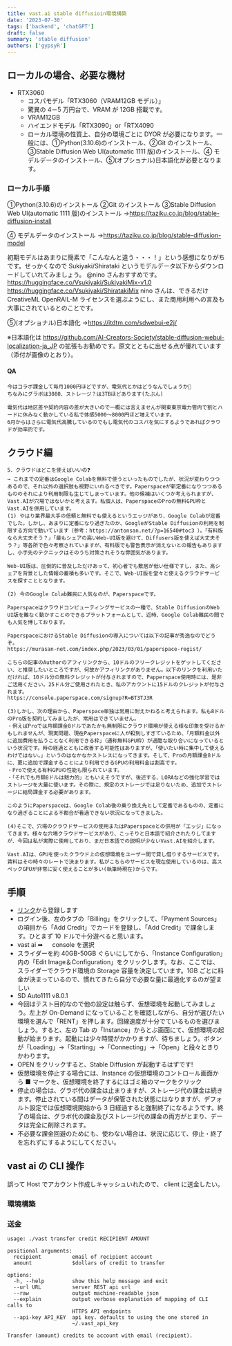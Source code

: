 ```yaml
---
title: vast.ai stable diffusioin環境構築
date: '2023-07-30'
tags: ['backend', 'chatGPT']
draft: false
summary: 'stable diffusion'
authors: ['gypsyR']
---
```


## ローカルの場合、必要な機材

- RTX3060
  - コスパモデル「RTX3060（VRAM12GB モデル）」
  - 驚異の 4－5 万円台で、VRAM が 12GB 搭載です。
  - VRAM12GB
  - ハイエンドモデル「RTX3090」or「RTX4090
  - ローカル環境の性質上、自分の環境ごとに DYOR が必要になります。一般には、①Python(3.10.6)のインストール、②Git のインストール、③Stable Diffusion Web UI(automatic 1111 版)のインストール、④ モデルデータのインストール、⑤(オプショナル)日本語化が必要となります。

### ローカル手順

①Python(3.10.6)のインストール
②Git のインストール
③Stable Diffusion Web UI(automatic 1111 版)のインストール
→https://taziku.co.jp/blog/stable-diffusion-install

④ モデルデータのインストール
→https://taziku.co.jp/blog/stable-diffusion-model

初期モデルはあまりに簡素で「こんなんと違う・・・！」という感想になりがちです。せっかくなので Sukiyaki/Shirataki というモデルデータ以下からダウンロードしていれてみましょう。
@nino さんおすすめです。
https://huggingface.co/Vsukiyaki/SukiyakiMix-v1.0
https://huggingface.co/Vsukiyaki/ShiratakiMix
nino さんは、できるだけ CreativeML OpenRAIL-M ライセンスを選ぶようにし、また商用利用への言及も大事にされているとのことです。

⑤(オプショナル)日本語化
→https://itdtm.com/sdwebui-e2j/

※日本語化は https://github.com/AI-Creators-Society/stable-diffusion-webui-localization-ja_JP の拡張もお勧めです。原文とともに出せる点が優れています（添付が画像のとおり）。

#### QA

```
今はコラボ課金して毎月1000円ほどですが、電気代とかはどうなんでしょうか🤔
ちなみにグラボは3080、ストレージ？は3TBほどあります(たぶん)

電気代は地区差や契約内容の差が大きいので一概には言えませんが関東東京電力管内で割とハードに休みなく動かしている私で体感5000～8000円ほど増えています。
6月からはさらに電気代高騰しているのでもし電気代のコスパを気にするようであればクラウドが効率的です。

```

## クラウド編

```
5．クラウドはどこを使えばいいの❓
→ これまでの定番はGoogle Colabを無料で使うといったものでしたが、状況が変わりつつあるので、それ以外の選択肢も視野にいれるべきです。Paperspaceが新定番になりつつあるもののそれにより利用制限も生じてしまっています。他の候補はいくつか考えられますが、Vast.AIが穴場ではないかと考えます。私個人は、PaperspaceのProの無料GPU枠とVast.AIを併用しています。
(1) やはり業界最大手の信頼と無料でも使えるというエッジがあり、Google Colabが定番でした。しかし、あまりに定番になり過ぎたのか、GoogleがStable Diffusionの利用を制限する方向で動いています（参考：https://antonsan.net/?p=16540#toc3 ）。「有料版なら大丈夫そう？」「最もシェアの高いWeb-UI版を避けて、Diffusers版を使えば大丈夫そう？」等各所で色々考察されていますが、有料版でも警告表示が消えないとの報告もありますし、小手先のテクニックはそのうち対策されそうな雰囲気があります。

Web-UI版は、圧倒的に普及しただけあって、初心者でも敷居が低い仕様ですし、また、高シェアを背景とした情報の蓄積も多いです。そこで、Web-UI版を堂々と使えるクラウドサービスを探すこととなります。

(2) 今のGoogle Colab難民に人気なのが、Paperspaceです。

Paperspaceはクラウドコンピューティングサービスの一種で、Stable DiffusionのWeb UI版を難なく動かすことのできるプラットフォームとして、近時、Google Colab難民の間でも人気を博しております。

PaperspaceにおけるStable Diffusionの導入については以下の記事が秀逸なのでどうぞ。
https://murasan-net.com/index.php/2023/03/01/paperspace-regist/

こちらの記事のAuthorのアフィリンクから、10ドルのフリークレジットをゲットしてください、と推奨したいところですが、何故かアフィリンクがありません。以下のリンクを利用いただければ、10ドル分の無料クレジットが付与されますので、Papperspace使用時には、是非ご活用ください。25ドル分ご使用されたとき、私のアカウントに15ドルのクレジットが付与されます。
https://console.paperspace.com/signup?R=BT3TJ3R

(3)しかし、次の理由から、Paperspace単独は常用に耐えかねると考えられます。私も8ドルのPro版を契約してみましたが、常用はできていません。
・例えばProでは月額課金8ドルであたかも無制限にクラウド環境が使える様な印象を受けるかもしれませんが、現実問題、現在Paperspaceに人が殺到しすぎているため、「月額料金以外に追加費用を払うことなく利用できる枠」（通称無料GPU枠）が過酷な取り合いになっているという状況です。時の経過とともに改善する可能性はありますが、「使いたい時に集中して使えるわけではない。」というのはなかなかストレスになってきます。そして、Proの月額課金8ドルに、更に追加で課金することにより利用できるGPUの利用料金は割高です。
・Proで使える有料GPUの性能も限られています。
・「それでも月額8ドルは魅力的」ともいえそうですが、後述する、LORAなどの強化学習ではストレージを大量に使います。その際に、規定のストレージでは足りないため、追加でストレージに結局課金する必要があります。

このようにPaperspaceは、Google Colab後の乗り換え先として定番であるものの、定番になり過ぎることによる不都合が看過できない状況になってきました。

(4)そこで、穴場のクラウドサービスの使用またはPaperspaceとの併用が「エッジ」になってきます。様々な穴場クラウドサービスがあり、こっそりと日本語で紹介されたりしてますが、今回は私が実際に使用しており、まだ日本語での説明が少ないVast.AIを紹介します。

Vast.AIは、GPUを使ったクラウド上の仮想環境をユーザー間で貸し借りするサービスです。賃料はその時々のレートで決まります。私がこちらのサービスを現在使用しているのは、高スペックGPUが非常に安く使えることが多い(執筆時現在)からです。
```

## 手順

- [リンク](https://cloud.vast.ai/?ref_id=78549)から登録します
- ログイン後、左のタブの「Billing」をクリックして、「Payment Sources」の項目から「Add Credit」でカードを登録し、「Add Credit」で課金します。ひとまず 10 ドルで十分遊べると思います。
- vast ai ➡ 　 console を選択
- スライダーを約 40GB-50GB ぐらいにしてから、「Instance Configuration」内の「Edit Image＆Configuration」をクリックします。なお、ここでは、スライダーでクラウド環境の Storage 容量を決定しています。1GB ごとに料金が決まっているので、慣れてきたら自分で必要な量に最適化するのが望ましい
- SD Auto1111 v8.0.1
- 今回はテスト目的なので他の設定は触らず、仮想環境を起動してみましょう。左上が On-Demand になっていることを確認しながら、自分が選びたい環境を選んで「RENT」を押します。回線速度が十分でているものを選びましょう。すると、左の Tab の「Instance」からとぶ画面にて、仮想環境の起動が始まります。起動には少々時間がかかりますが、待ちましょう。ボタンが「Loading」→「Starting」→「Connecting」→「Open」と段々ときりかわります。
- OPEN をクリックすると、Stable Diffusion が起動するはずです!
- 仮想環境を停止する場合には、Instance の仮想環境のコントロール画面から ■ マークを、仮想環境を終了するにはゴミ箱のマークをクリック
- 停止の場合は、グラボ代の課金は止まりますが、ストレージ代の課金は続きます。停止されている間はデータが保管された状態にはなりますが、デフォルト設定では仮想環境開始から 3 日経過すると強制終了になるようです。終了の場合は、グラボ代の課金及びストレージ代の課金の両方がとまり、データは完全に削除されます。
- 不必要な課金回避のためにも、使わない場合は、状況に応じて、停止・終了を忘れずにするようにしてください。

## vast ai の CLI 操作

誤って Host でアカウント作成しキャッシュいれたので、
client に送金したい。

### 環境構築

### 送金

```
usage: ./vast transfer credit RECIPIENT AMOUNT

positional arguments:
  recipient          email of recipient account
  amount             $dollars of credit to transfer

options:
  -h, --help         show this help message and exit
  --url URL          server REST api url
  --raw              output machine-readable json
  --explain          output verbose explanation of mapping of CLI calls to
                     HTTPS API endpoints
  --api-key API_KEY  api key. defaults to using the one stored in
                     ~/.vast_api_key

Transfer (amount) credits to account with email (recipient).
```
